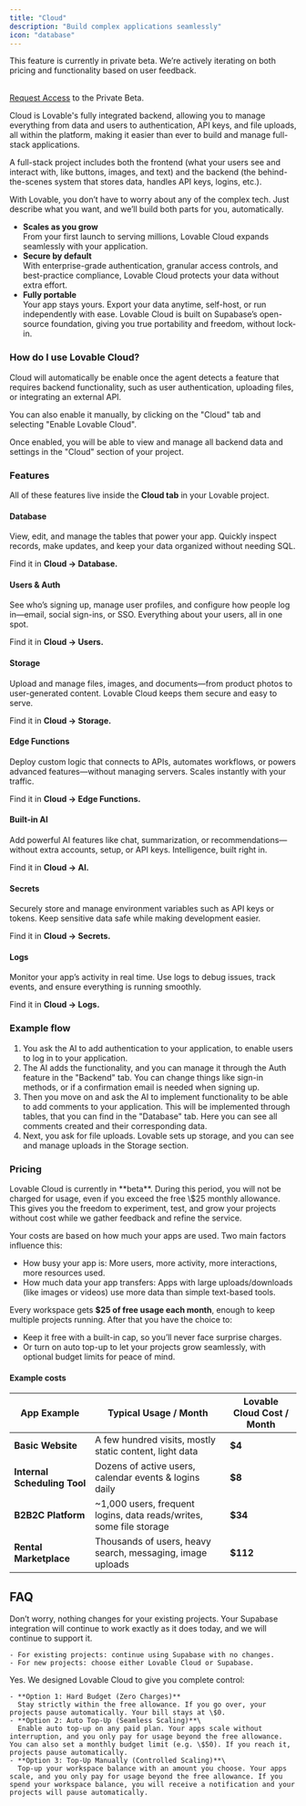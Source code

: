 ```yaml
---
title: "Cloud"
description: "Build complex applications seamlessly"
icon: "database"
---
```


<Warning>
  This feature is currently in private beta. We’re actively iterating on both pricing and functionality based on user feedback.

  \
  [Request Access](https://lovable-private-beta.lovable.app/) to the Private Beta.
</Warning>

Cloud is Lovable's fully integrated backend, allowing you to manage everything from data and users to authentication, API keys, and file uploads, all within the platform, making it easier than ever to build and manage full-stack applications.

<Note>
  A full-stack project includes both the frontend (what your users see and interact with, like buttons, images, and text) and the backend (the behind-the-scenes system that stores data, handles API keys, logins, etc.).

  With Lovable, you don’t have to worry about any of the complex tech. Just describe what you want, and we’ll build both parts for you, automatically.
</Note>

- **Scales as you grow**\
  From your first launch to serving millions, Lovable Cloud expands seamlessly with your application.
- **Secure by default**\
  With enterprise-grade authentication, granular access controls, and best-practice compliance, Lovable Cloud protects your data without extra effort.
- **Fully portable**\
  Your app stays yours. Export your data anytime, self-host, or run independently with ease. Lovable Cloud is built on Supabase’s open-source foundation, giving you true portability and freedom, without lock-in.

### How do I use Lovable Cloud?

Cloud will automatically be enable once the agent detects a feature that requires backend functionality, such as user authentication, uploading files, or integrating an external API.

You can also enable it manually, by clicking on the "Cloud" tab and selecting "Enable Lovable Cloud".

Once enabled, you will be able to view and manage all backend data and settings in the "Cloud" section of your project.

### Features

All of these features live inside the **Cloud tab** in your Lovable project.

#### Database

View, edit, and manage the tables that power your app. Quickly inspect records, make updates, and keep your data organized without needing SQL.

Find it in **Cloud → Database.**

#### Users & Auth

See who’s signing up, manage user profiles, and configure how people log in—email, social sign-ins, or SSO. Everything about your users, all in one spot.

Find it in **Cloud → Users.**

#### Storage

Upload and manage files, images, and documents—from product photos to user-generated content. Lovable Cloud keeps them secure and easy to serve.

Find it in **Cloud → Storage.**

#### Edge Functions

Deploy custom logic that connects to APIs, automates workflows, or powers advanced features—without managing servers. Scales instantly with your traffic.

Find it in **Cloud → Edge Functions.**

#### Built-in AI

Add powerful AI features like chat, summarization, or recommendations—without extra accounts, setup, or API keys. Intelligence, built right in.

Find it in **Cloud → AI.**

#### Secrets

Securely store and manage environment variables such as API keys or tokens. Keep sensitive data safe while making development easier.

Find it in **Cloud → Secrets.**

#### Logs

Monitor your app’s activity in real time. Use logs to debug issues, track events, and ensure everything is running smoothly.

Find it in **Cloud → Logs.**

### Example flow

1. You ask the AI to add authentication to your application, to enable users to log in to your application.
2. The AI adds the functionality, and you can manage it through the Auth feature in the "Backend" tab. You can change things like sign-in methods, or if a confirmation email is needed when signing up.
3. Then you move on and ask the AI to implement functionality to be able to add comments to your application. This will be implemented through tables, that you can find in the "Database" tab. Here you can see all comments created and their corresponding data.
4. Next, you ask for file uploads. Lovable sets up storage, and you can see and manage uploads in the Storage section.

### Pricing

<Note>
  Lovable Cloud is currently in **beta**. During this period, you will not be charged for usage, even if you exceed the free \$25 monthly allowance. This gives you the freedom to experiment, test, and grow your projects without cost while we gather feedback and refine the service.
</Note>

Your costs are based on how much your apps are used. Two main factors influence this:

- How busy your app is: More users, more activity, more interactions, more resources used.
- How much data your app transfers: Apps with large uploads/downloads (like images or videos) use more data than simple text-based tools.

Every workspace gets **\$25 of free usage each month**, enough to keep multiple projects running. After that you have the choice to:

- Keep it free with a built-in cap, so you’ll never face surprise charges.
- Or turn on auto top-up to let your projects grow seamlessly, with optional budget limits for peace of mind.

#### Example costs

| **App Example**              | **Typical Usage / Month**                                           | **Lovable Cloud Cost / Month** |
| ---------------------------- | ------------------------------------------------------------------- | ------------------------------ |
| **Basic Website**            | A few hundred visits, mostly static content, light data             | **\$4**                        |
| **Internal Scheduling Tool** | Dozens of active users, calendar events & logins daily              | **\$8**                        |
| **B2B2C Platform**           | ~1,000 users, frequent logins, data reads/writes, some file storage | **\$34**                       |
| **Rental Marketplace**       | Thousands of users, heavy search, messaging, image uploads          | **\$112**                      |

## FAQ

<AccordionGroup>
  <Accordion title="I’m currently using the Supabase integration. What does this change mean for me?">
    Don’t worry, nothing changes for your existing projects. Your Supabase integration will continue to work exactly as it does today, and we will continue to support it.

    - For existing projects: continue using Supabase with no changes.
    - For new projects: choose either Lovable Cloud or Supabase.
  </Accordion>
  <Accordion title="Do I have full control over my monthly expenses?">
    Yes. We designed Lovable Cloud to give you complete control:

    - **Option 1: Hard Budget (Zero Charges)**
      Stay strictly within the free allowance. If you go over, your projects pause automatically. Your bill stays at \$0.
    - **Option 2: Auto Top-Up (Seamless Scaling)**\
      Enable auto top-up on any paid plan. Your apps scale without interruption, and you only pay for usage beyond the free allowance. You can also set a monthly budget limit (e.g. \$50). If you reach it, projects pause automatically.
    - **Option 3: Top-Up Manually (Controlled Scaling)**\
      Top-up your workspace balance with an amount you choose. Your apps scale, and you only pay for usage beyond the free allowance. If you spend your workspace balance, you will receive a notification and your projects will pause automatically.
  </Accordion>
</AccordionGroup>